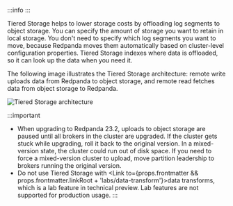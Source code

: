 
:::info
<EnterpriseLicenseNote frontmatter={props.frontmatter}/>
:::

Tiered Storage helps to lower storage costs by offloading log segments to object storage. You can specify the amount of storage you want to retain in local storage. You don't need to specify which log segments you want to move, because Redpanda moves them automatically based on cluster-level configuration properties. Tiered Storage indexes where data is offloaded, so it can look up the data when you need it.

The following image illustrates the Tiered Storage architecture: remote write uploads data from Redpanda to object storage, and remote read fetches data from object storage to Redpanda.

![Tiered Storage architecture](/img/tiered_storage1.png)

:::important
- When upgrading to Redpanda 23.2, uploads to object storage are paused until all brokers in the cluster are upgraded. If the cluster gets stuck while upgrading, roll it back to the original version. In a mixed-version state, the cluster could run out of disk space. If you need to force a mixed-version cluster to upload, move partition leadership to brokers running the original version. 
- Do not use Tiered Storage with <Link to={props.frontmatter && props.frontmatter.linkRoot + 'labs/data-transform'}>data transforms</Link>, which is a lab feature in technical preview. Lab features are not supported for production usage.
:::

